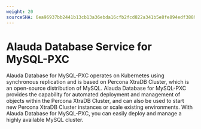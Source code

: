```yaml
---
weight: 20
sourceSHA: 6ea96937bb2441b13cb13a36ebda16cfb2fcd822a341b5e8fe894edf38896b21
---
```


# Alauda Database Service for MySQL-PXC

Alauda Database for MySQL-PXC operates on Kubernetes using synchronous replication and is based on Percona XtraDB Cluster, which is an open-source distribution of MySQL. Alauda Database for MySQL-PXC provides the capability for automated deployment and management of objects within the Percona XtraDB Cluster, and can also be used to start new Percona XtraDB Cluster instances or scale existing environments. With Alauda Database for MySQL-PXC, you can easily deploy and manage a highly available MySQL cluster.

<ExternalSite name="mysql-pxc" />
